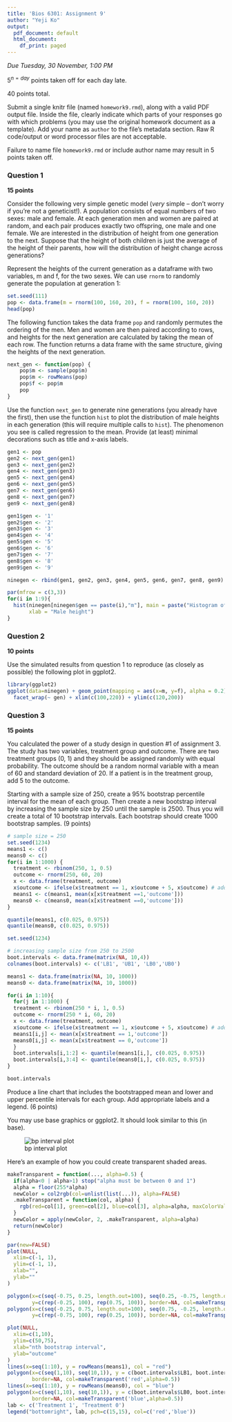 ```yaml
---
title: 'Bios 6301: Assignment 9'
author: "Yeji Ko"
output:
  pdf_document: default
  html_document:
    df_print: paged
---
```


*Due Tuesday, 30 November, 1:00 PM*

$5^{n=day}$ points taken off for each day late.

40 points total.

Submit a single knitr file (named `homework9.rmd`), along with a valid PDF output file. Inside the file, clearly indicate which parts of your responses go with which problems (you may use the original homework document as a template). Add your name as `author` to the file's metadata section. Raw R code/output or word processor files are not acceptable.

Failure to name file `homework9.rmd` or include author name may result in 5 points taken off.

### Question 1 ###

**15 points**

Consider the following very simple genetic model (*very* simple -- don't worry if you're not a geneticist!). A population consists of equal numbers of two sexes: male and female. At each generation men and women are paired at random, and each pair produces exactly two offspring, one male and one female. We are interested in the distribution of height from one generation to the next. Suppose that the height of both children is just the average of the height of their parents, how will the distribution of height change across generations?

Represent the heights of the current generation as a dataframe with two variables, m and f, for the two sexes. We can use `rnorm` to randomly generate the population at generation 1:

```r
set.seed(111)
pop <- data.frame(m = rnorm(100, 160, 20), f = rnorm(100, 160, 20))
head(pop)
```

The following function takes the data frame `pop` and randomly permutes the ordering of the men. Men and women are then paired according to rows, and heights for the next generation are calculated by taking the mean of each row. The function returns a data frame with the same structure, giving the heights of the next generation.

```r
next_gen <- function(pop) {
    pop$m <- sample(pop$m)
    pop$m <- rowMeans(pop)
    pop$f <- pop$m
    pop
}
```

Use the function `next_gen` to generate nine generations (you already have the first), then use the function `hist` to plot the distribution of male heights in each generation (this will require multiple calls to `hist`). The phenomenon you see is called regression to the mean.  Provide (at least) minimal decorations such as title and x-axis labels.

```r
gen1 <- pop
gen2 <- next_gen(gen1)
gen3 <- next_gen(gen2)
gen4 <- next_gen(gen3)
gen5 <- next_gen(gen4)
gen6 <- next_gen(gen5)
gen7 <- next_gen(gen6)
gen8 <- next_gen(gen7)
gen9 <- next_gen(gen8)

gen1$gen <- '1'
gen2$gen <- '2'
gen3$gen <- '3'
gen4$gen <- '4'
gen5$gen <- '5'
gen6$gen <- '6'
gen7$gen <- '7'
gen8$gen <- '8'
gen9$gen <- '9'

ninegen <- rbind(gen1, gen2, gen3, gen4, gen5, gen6, gen7, gen8, gen9)

par(mfrow = c(3,3))
for(i in 1:9){
  hist(ninegen[ninegen$gen == paste(i),"m"], main = paste("Histogram of generation", i),
       xlab = "Male height")
}

```

### Question 2 ###

**10 points**

Use the simulated results from question 1 to reproduce (as closely as possible) the following plot in ggplot2.



```r
library(ggplot2)
ggplot(data=ninegen) + geom_point(mapping = aes(x=m, y=f), alpha = 0.2) + 
  facet_wrap(~ gen) + xlim(c(100,220)) + ylim(c(120,200))
```

### Question 3 ###

**15 points**

You calculated the power of a study design in question #1 of assignment 3. The study has two variables, treatment group and outcome. There are two treatment groups (0, 1) and they should be assigned randomly with equal probability. The outcome should be a random normal variable with a mean of 60 and standard deviation of 20. If a patient is in the treatment group, add 5 to the outcome.

Starting with a sample size of 250, create a 95% bootstrap percentile interval for the mean of each group. Then create a new bootstrap interval by increasing the sample size by 250 until the sample is 2500. Thus you will create a total of 10 bootstrap intervals.  Each bootstrap should create 1000 bootstrap samples. (9 points)

```r
# sample size = 250
set.seed(1234)
means1 <- c()
means0 <- c()
for(i in 1:1000) {
  treatment <- rbinom(250, 1, 0.5)
  outcome <- rnorm(250, 60, 20)
  x <- data.frame(treatment, outcome)
  x$outcome <- ifelse(x$treatment == 1, x$outcome + 5, x$outcome) # add 5 if treatment == 1
  means1 <- c(means1, mean(x[x$treatment ==1,'outcome']))
  means0 <- c(means0, mean(x[x$treatment ==0,'outcome']))
}

quantile(means1, c(0.025, 0.975))
quantile(means0, c(0.025, 0.975))
```

```r
set.seed(1234)

# increasing sample size from 250 to 2500
boot.intervals <- data.frame(matrix(NA, 10,4))
colnames(boot.intervals) <- c('LB1', 'UB1', 'LB0','UB0')

means1 <- data.frame(matrix(NA, 10, 1000))
means0 <- data.frame(matrix(NA, 10, 1000))

for(i in 1:10){
  for(j in 1:1000) {
  treatment <- rbinom(250 * i, 1, 0.5)
  outcome <- rnorm(250 * i, 60, 20)
  x <- data.frame(treatment, outcome)
  x$outcome <- ifelse(x$treatment == 1, x$outcome + 5, x$outcome) # add 5 if treatment == 1
  means1[i,j] <- mean(x[x$treatment == 1,'outcome'])
  means0[i,j] <- mean(x[x$treatment == 0,'outcome'])
  }
  boot.intervals[i,1:2] <- quantile(means1[i,], c(0.025, 0.975))
  boot.intervals[i,3:4] <- quantile(means0[i,], c(0.025, 0.975))
}

boot.intervals
```

Produce a line chart that includes the bootstrapped mean and lower and upper percentile intervals for each group.  Add appropriate labels and a legend. (6 points)

You may use base graphics or ggplot2.  It should look similar to this (in base).

![bp interval plot](bpi.jpg)

Here's an example of how you could create transparent shaded areas.

```r
makeTransparent = function(..., alpha=0.5) {
  if(alpha<0 | alpha>1) stop("alpha must be between 0 and 1")
  alpha = floor(255*alpha)  
  newColor = col2rgb(col=unlist(list(...)), alpha=FALSE)
  .makeTransparent = function(col, alpha) {
    rgb(red=col[1], green=col[2], blue=col[3], alpha=alpha, maxColorValue=255)
  }
  newColor = apply(newColor, 2, .makeTransparent, alpha=alpha)
  return(newColor)
}

par(new=FALSE)
plot(NULL,
  xlim=c(-1, 1),
  ylim=c(-1, 1),
  xlab="",
  ylab=""
)

polygon(x=c(seq(-0.75, 0.25, length.out=100), seq(0.25, -0.75, length.out=100)),
        y=c(rep(-0.25, 100), rep(0.75, 100)), border=NA, col=makeTransparent('blue',alpha=0.5))
polygon(x=c(seq(-0.25, 0.75, length.out=100), seq(0.75, -0.25, length.out=100)),
        y=c(rep(-0.75, 100), rep(0.25, 100)), border=NA, col=makeTransparent('red',alpha=0.5))
```

```r
plot(NULL,
  xlim=c(1,10),
  ylim=c(50,75),
  xlab="nth bootstrap interval",
  ylab="outcome"
)
lines(x=seq(1:10), y = rowMeans(means1), col = "red")
polygon(x=c(seq(1,10), seq(10,1)), y = c(boot.intervals$LB1, boot.intervals$UB1),
        border=NA, col=makeTransparent('red',alpha=0.5))
lines(x=seq(1:10), y = rowMeans(means0), col = "blue")
polygon(x=c(seq(1,10), seq(10,1)), y = c(boot.intervals$LB0, boot.intervals$UB0),
        border=NA, col=makeTransparent('blue',alpha=0.5))
lab <- c('Treatment 1', 'Treatment 0')
legend("bottomright", lab, pch=c(15,15), col=c('red','blue'))
```